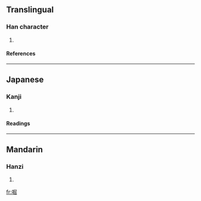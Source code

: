 ==Translingual==
===Han character===
{{Han char|rn=30|rad=口|as=08|sn=11|four=6707<sub>7</sub>|canj=口尸山山 (RSUU)}}
# {{defn|Han}}
====References====
{{Han ref|kx=0195.160|dkj=03819|dj=0416.150|hdz=10647.090|uh=5552|ud=21842|bh=D47D|bd=54397}}
----
==Japanese==
===Kanji===
{{ja-kanji|grade=|rs=口08}}
# {{defn|Japanese}} 
====Readings====
{{ja-readings|on=[[こつ]] (kotsu), [[こち]] (kochi)|kun=[[うれえる]] (ureeru), [[うれえるさま]] (ureerusama)}}
----
==Mandarin==
===Hanzi===
{{cmn-hanzi|pin=[[hū]] ([[hu1]]), [[wā]] ([[wa1]])|wg=hu<sup>1</sup>, wa<sup>1</sup>}}
# {{defn|Mandarin}}

[[fr:啒]]